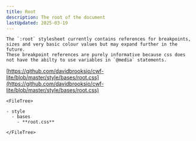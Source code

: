 ```yaml
---
title: Root
description: The root of the document
lastUpdated: 2025-03-19
---
```



<Tabs>
  <TabItem label="Overview" icon="puzzle">

    The `:root` stylesheet currently contains references for breakpoints, sizes and very basic colour values but may expand further in the future.
    These breakpoint references are purely informative because css does not have the abilty to use variables in `@media` statements.

  </TabItem>
  <TabItem label="Files" icon="list-format">

  [https://github.com/davidbrooksio/cwf-lite/blob/master/style/bases/root.css](https://github.com/davidbrooksio/cwf-lite/blob/master/style/bases/root.css)
  
    <FileTree>

    - style
      - bases
        - **root.css**

    </FileTree>
  </TabItem>
  <TabItem label="Stylesheet" icon="open-book">
    <Code code={cssExample} lang="css" />
  </TabItem>
</Tabs>

